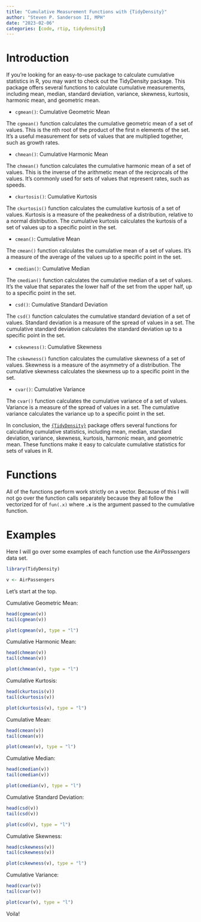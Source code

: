 ```yaml
---
title: "Cumulative Measurement Functions with {TidyDensity}"
author: "Steven P. Sanderson II, MPH"
date: "2023-02-06"
categories: [code, rtip, tidydensity]
---
```


# Introduction

If you're looking for an easy-to-use package to calculate cumulative statistics in R, you may want to check out the TidyDensity package. This package offers several functions to calculate cumulative measurements, including mean, median, standard deviation, variance, skewness, kurtosis, harmonic mean, and geometric mean.

*  `cgmean()`: Cumulative Geometric Mean

The `cgmean()` function calculates the cumulative geometric mean of a set of values. This is the nth root of the product of the first n elements of the set. It's a useful measurement for sets of values that are multiplied together, such as growth rates.

*  `chmean()`: Cumulative Harmonic Mean

The `chmean()` function calculates the cumulative harmonic mean of a set of values. This is the inverse of the arithmetic mean of the reciprocals of the values. It's commonly used for sets of values that represent rates, such as speeds.

*  `ckurtosis()`: Cumulative Kurtosis

The `ckurtosis()` function calculates the cumulative kurtosis of a set of values. Kurtosis is a measure of the peakedness of a distribution, relative to a normal distribution. The cumulative kurtosis calculates the kurtosis of a set of values up to a specific point in the set.

*  `cmean()`: Cumulative Mean

The `cmean()` function calculates the cumulative mean of a set of values. It's a measure of the average of the values up to a specific point in the set.

*  `cmedian()`: Cumulative Median

The `cmedian()` function calculates the cumulative median of a set of values. It's the value that separates the lower half of the set from the upper half, up to a specific point in the set.

*  `csd()`: Cumulative Standard Deviation

The `csd()` function calculates the cumulative standard deviation of a set of values. Standard deviation is a measure of the spread of values in a set. The cumulative standard deviation calculates the standard deviation up to a specific point in the set.

*  `cskewness()`: Cumulative Skewness

The `cskewness()` function calculates the cumulative skewness of a set of values. Skewness is a measure of the asymmetry of a distribution. The cumulative skewness calculates the skewness up to a specific point in the set.

*  `cvar()`: Cumulative Variance

The `cvar()` function calculates the cumulative variance of a set of values. Variance is a measure of the spread of values in a set. The cumulative variance calculates the variance up to a specific point in the set.

In conclusion, the [`{TidyDensity}`](https://www.spsanderson.com/TidyDensity/) package offers several functions for calculating cumulative statistics, including mean, median, standard deviation, variance, skewness, kurtosis, harmonic mean, and geometric mean. These functions make it easy to calculate cumulative statistics for sets of values in R.

# Functions

All of the functions perform work strictly on a vector. Because of this I will not go over the function calls separately because they all follow the vectorized for of `fun(.x)` where __`.x`__ is the argument passed to the cumulative function.

# Examples

Here I will go over some examples of each function use the _AirPassengers_ data set.

```r
library(TidyDensity)

v <- AirPassengers
```

Let's start at the top.

Cumulative Geometric Mean:

```r
head(cgmean(v))
tail(cgmean(v))

plot(cgmean(v), type = "l")
```

Cumulative Harmonic Mean:

```r
head(chmean(v))
tail(chmean(v))

plot(chmean(v), type = "l")
```

Cumulative Kurtosis:

```r
head(ckurtosis(v))
tail(ckurtosis(v))

plot(ckurtosis(v), type = "l")
```

Cumulative Mean:

```r
head(cmean(v))
tail(cmean(v))

plot(cmean(v), type = "l")
```

Cumulative Median:

```r
head(cmedian(v))
tail(cmedian(v))

plot(cmedian(v), type = "l")
```

Cumulative Standard Deviation:

```r
head(csd(v))
tail(csd(v))

plot(csd(v), type = "l")
```

Cumulative Skewness:

```r
head(cskewness(v))
tail(cskewness(v))

plot(cskewness(v), type = "l")
```

Cumulative Variance:

```r
head(cvar(v))
tail(cvar(v))

plot(cvar(v), type = "l")
```

Voila!